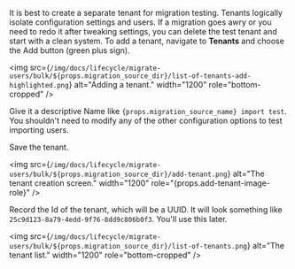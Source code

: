 ---
---

It is best to create a separate tenant for migration testing. Tenants logically isolate configuration settings and users. If a migration goes awry or you need to redo it after tweaking settings, you can delete the test tenant and start with a clean system. To add a tenant, navigate to <strong>Tenants</strong> and choose the <InlineUIElement>Add</InlineUIElement> button (green plus sign).

<img src={`/img/docs/lifecycle/migrate-users/bulk/${props.migration_source_dir}/list-of-tenants-add-highlighted.png`} alt="Adding a tenant." width="1200" role="bottom-cropped" />

Give it a descriptive <InlineField>Name</InlineField> like <code>{props.migration_source_name} import test</code>. You shouldn't need to modify any of the other configuration options to test importing users.

Save the tenant.

<img src={`/img/docs/lifecycle/migrate-users/bulk/${props.migration_source_dir}/add-tenant.png`} alt="The tenant creation screen." width="1200" role="{props.add-tenant-image-role}" />

Record the Id of the tenant, which will be a UUID. It will look something like `25c9d123-8a79-4edd-9f76-8dd9c806b0f3`. You'll use this later.

<img src={`/img/docs/lifecycle/migrate-users/bulk/${props.migration_source_dir}/list-of-tenants.png`} alt="The tenant list." width="1200" role="bottom-cropped" />
